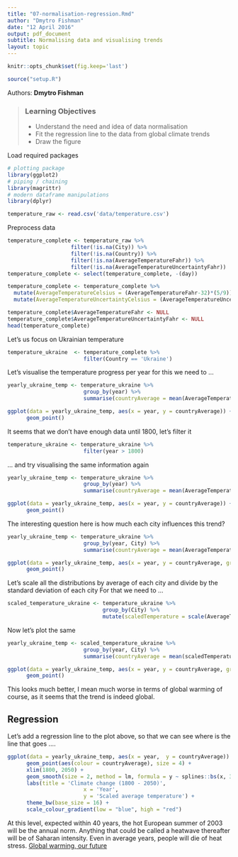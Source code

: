 ```yaml
---
title: "07-normalisation-regression.Rmd"
author: "Dmytro Fishman"
date: "12 April 2016"
output: pdf_document
subtitle: Normalising data and visualising trends
layout: topic
---
```


```r
knitr::opts_chunk$set(fig.keep='last')
```

```r
source("setup.R")
```

Authors: **Dmytro Fishman**

> ### Learning Objectives
>
> -	Understand the need and idea of data normalisation
> -	Fit the regression line to the data from global climate trends
> - Draw the figure

Load required packages

```r
# plotting package
library(ggplot2)
# piping / chaining
library(magrittr)
# modern dataframe manipulations
library(dplyr)
```

```r
temperature_raw <- read.csv('data/temperature.csv')
```

Preprocess data

```r
temperature_complete <- temperature_raw %>%
                    filter(!is.na(City)) %>%
                    filter(!is.na(Country)) %>% 
                    filter(!is.na(AverageTemperatureFahr)) %>%        
                    filter(!is.na(AverageTemperatureUncertaintyFahr)) 
temperature_complete <- select(temperature_complete, -(day)) 

temperature_complete <- temperature_complete %>%
  mutate(AverageTemperatureCelsius = (AverageTemperatureFahr-32)*(5/9)) %>%
  mutate(AverageTemperatureUncertaintyCelsius = (AverageTemperatureUncertaintyFahr-32)*(5/9))

temperature_complete$AverageTemperatureFahr <- NULL
temperature_complete$AverageTemperatureUncertaintyFahr <- NULL
head(temperature_complete)
```

Let's us focus on Ukrainian temperature

```r
temperature_ukraine  <- temperature_complete %>%
                        filter(Country == 'Ukraine')
```

Let's visualise the temperature progress per year for this we need to ...

```r
yearly_ukraine_temp <- temperature_ukraine %>%
                        group_by(year) %>%
                        summarise(countryAverage = mean(AverageTemperatureCelsius))
```

```r
ggplot(data = yearly_ukraine_temp, aes(x = year, y = countryAverage)) +
      geom_point()
```

It seems that we don't have enough data until 1800, let's filter it

```r
temperature_ukraine <- temperature_ukraine %>%
                        filter(year > 1800)
```

... and try visualising the same information again

```r
yearly_ukraine_temp <- temperature_ukraine %>%
                        group_by(year) %>%
                        summarise(countryAverage = mean(AverageTemperatureCelsius))
```

```r
ggplot(data = yearly_ukraine_temp, aes(x = year, y = countryAverage)) +
      geom_point()
```

The interesting question here is how much each city influences this trend?

```r
yearly_ukraine_temp <- temperature_ukraine %>%
                        group_by(year, City) %>%
                        summarise(countryAverage = mean(AverageTemperatureCelsius))
```

```r
ggplot(data = yearly_ukraine_temp, aes(x = year, y = countryAverage, group = City, colour = City)) +
      geom_point()
```

Let's scale all the distributions by average of each city and divide by the standard deviation of each city
For that we need to ...

```r
scaled_temperature_ukraine <- temperature_ukraine %>%
                              group_by(City) %>%
                              mutate(scaledTemperature = scale(AverageTemperatureCelsius)[,1])
```

Now let's plot the same 

```r
yearly_ukraine_temp <- scaled_temperature_ukraine %>%
                        group_by(year, City) %>%
                        summarise(countryAverage = mean(scaledTemperature))
```

```r
ggplot(data = yearly_ukraine_temp, aes(x = year, y = countryAverage, group = City, colour = City)) +
      geom_point()
```

This looks much better, I mean much worse in terms of global warming of course, as it 
seems that the trend is indeed global.

## Regression

Let's add a regression line to the plot above, so that we can see 
where is the line that goes ....

```r
ggplot(data = yearly_ukraine_temp, aes(x = year,  y = countryAverage)) +
      geom_point(aes(colour = countryAverage), size = 4) + 
      xlim(1800, 2050) +
      geom_smooth(size = 2, method = lm, formula = y ~ splines::bs(x, 3), fullrange = TRUE) +
      labs(title = 'Climate change (1800 - 2050)',
                        x = 'Year',
                        y = 'Scaled average temperature') + 
      theme_bw(base_size = 16) +
      scale_colour_gradient(low = "blue", high = "red") 
```

At this level, expected within 40 years, the hot European summer of 2003 will be the annual norm. 
Anything that could be called a heatwave thereafter will be of Saharan intensity. 
Even in average years, people will die of heat stress. [Global warming, our future](http://globalwarming.berrens.nl/globalwarming.htm)
